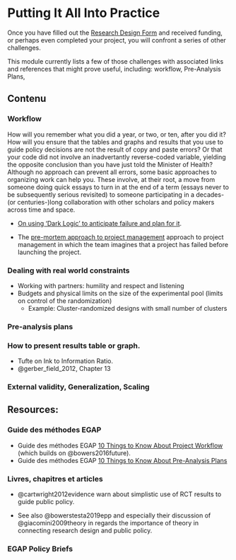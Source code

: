 # Putting It All Into Practice {.tabset}

Once you have filled out the [Research Design Form](research-design.html) and received funding, or perhaps even completed your project, you will confront a series of other challenges. 

This module currently lists a few of those challenges with associated links and references that might prove useful, including: workflow, Pre-Analysis Plans, 

## Contenu

### Workflow

How will you remember what you did a year, or two, or ten, after you did it? How will you ensure that the tables and graphs and results that you use to guide policy decisions are not the result of copy and paste errors? Or that your code did not involve an inadvertantly reverse-coded variable, yielding the opposite conclusion than you have just told the Minister of Health? Although no approach can prevent all errors, some basic approaches to organizing work can help you. These involve, at their root, a move from someone doing quick essays to turn in at the end of a term (essays never to be subsequently serious revisited) to someone participating in a decades-(or centuries-)long collaboration with other scholars and policy makers across time and space.

  - [On using 'Dark Logic' to anticipate failure and plan for it](https://jech.bmj.com/content/jech/69/1/95.full.pdf).

  - The [pre-mortem approach to project management](https://en.wikipedia.org/wiki/Pre-mortem) approach to project management in which the team imagines that a project has failed before launching the project.

### Dealing with real world constraints

 - Working with partners: humility and respect and listening
 - Budgets and physical limits on the size of the experimental pool (limits on control of the randomization)
    - Example: Cluster-randomized designs with small number of clusters

### Pre-analysis plans

### How to present results table or graph.

 - Tufte on Ink to Information Ratio.
 - @gerber_field_2012, Chapter 13

### External validity, Generalization, Scaling

## Resources:

### Guide des méthodes EGAP

  - Guide des méthodes EGAP [10 Things to Know About Project Workflow](https://egap.org/resource/10-things-to-know-about-project-workflow/) (which builds on @bowers2016future).
 - Guide des méthodes EGAP [10 Things to Know About Pre-Analysis Plans](https://egap.org/resource/10-things-to-know-about-pre-analysis-plans/)

### Livres, chapitres et articles

  - @cartwright2012evidence warn about simplistic use of RCT results to guide public policy.

  - See also @bowerstesta2019epp and especially their discussion of @giacomini2009theory in regards the importance of theory in connecting research design and public policy.

### EGAP Policy Briefs

